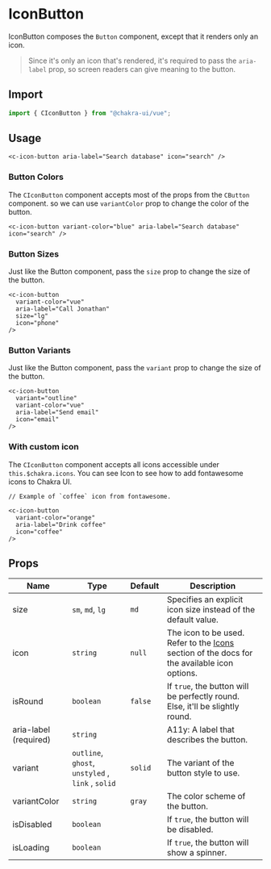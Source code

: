 
<SEO
  title="IconButton"
  description="Use the IconButton to make buttons that display icons that are clickable"
/>

# IconButton

IconButton composes the `Button` component, except that it renders only an icon.

> Since it's only an icon that's rendered, it's required to pass the
> `aria-label` prop, so screen readers can give meaning to the button.

<carbon-ad />

## Import

```js
import { CIconButton } from "@chakra-ui/vue";
```

## Usage

```vue live=true
<c-icon-button aria-label="Search database" icon="search" />
```

### Button Colors

The `CIconButton` component accepts most of the props from the `CButton` component.
so we can use `variantColor` prop to change the color of the button.

```vue live=true
<c-icon-button variant-color="blue" aria-label="Search database" icon="search" />
```

### Button Sizes

Just like the Button component, pass the `size` prop to change the size of the
button.

```vue live=true
<c-icon-button
  variant-color="vue"
  aria-label="Call Jonathan"
  size="lg"
  icon="phone"
/>
```

### Button Variants

Just like the Button component, pass the `variant` prop to change the size of
the button.

```vue live=true
<c-icon-button
  variant="outline"
  variant-color="vue"
  aria-label="Send email"
  icon="email"
/>
```

### With custom icon

The `CIconButton` component accepts all icons accessible under `this.$chakra.icons`. You can
see <nuxt-link to="/icon#using-an-icon-library">Icon</nuxt-link> to see how to add fontawesome icons
to Chakra UI.

```vue live=true
// Example of `coffee` icon from fontawesome.

<c-icon-button
  variant-color="orange"
  aria-label="Drink coffee"
  icon="coffee"
/>
```

## Props

| Name                  | Type                                              | Default | Description                                                                                           |
| --------------------- | ------------------------------------------------- | ------- | ----------------------------------------------------------------------------------------------------- |
| size                  | `sm`, `md`, `lg`                                  | `md`    | Specifies an explicit icon size instead of the default value.                                         |
| icon                  | `string`                                          | `null`  | The icon to be used. Refer to the [Icons](/icon/) section of the docs for the available icon options. |
| isRound               | `boolean`                                         | `false` | If `true`, the button will be perfectly round. Else, it'll be slightly round.                         |
| aria-label (required) | `string`                                          |         | A11y: A label that describes the button.                                                              |
| variant               | `outline`, `ghost`, `unstyled` , `link` , `solid` | `solid` | The variant of the button style to use.                                                               |
| variantColor          | `string`                                          | `gray`  | The color scheme of the button.                                                                       |
| isDisabled            | `boolean`                                         |         | If `true`, the button will be disabled.                                                               |
| isLoading             | `boolean`                                         |         | If `true`, the button will show a spinner.                                                            |
